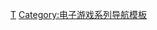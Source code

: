 {{Navbox
| name = 前线任务系列
| title = [[前线任务系列|-{zh-cn:前线任务; zh-tw:雷霆任務;}-系列]]
| state = {{{state|autocollapse}}}
| aboveclass = hlist
| listclass = hlist

| above=
* [[前线任务系列作品列表|作品列表]]
* [[前线任务系列的音乐|音乐]]

| group1 = 正传
| list1 =
* [[前线任务 (游戏)|-{zh-cn:前线任务; zh-tw:雷霆任務;}-]]
* [[前线任务2|2]]
* [[前线任务3|3]]
* [[前线任务4|4]]
* [[前线任务5 战争伤痕|5 战争伤痕]]
* [[前线任务2089|2089]]
* [[前线任务2089-II|2089-II]]

| group2 = 衍生作品
| list2 =
* [[前线任务系列枪之危机|枪之危机]]
* [[前线任务 抉择|抉择]]
* [[前线任务Online|Online]]
* [[前线任务 进化|进化]]
* [[余生 (游戏)|余生]]

}}<noinclude>
{{collapsible option}}

{{DEFAULTSORT:Front Mission}}
[[Category:前线任务系列|Τ]]
[[Category:电子游戏系列导航模板]]
</noinclude>